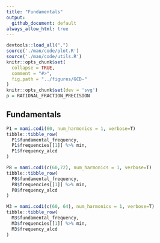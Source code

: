 ```yaml
---
title: "Fundamentals"
output:
  github_document: default
always_allow_html: true
---
```

```r
devtools::load_all(".")
source('./man/code/plot.R')
source('./man/code/utils.R')
knitr::opts_chunk$set(
  collapse = TRUE,
  comment = "#>",
  fig.path = "../figures/GCD-"
)
knitr::opts_chunk$set(dev = 'svg')
p = RATIONAL_FRACTION_PRECISION
```

## Fundamentals

```r
P1 = mami.codi(60, num_harmonics = 1, verbose=T)
tibble::tibble_row(
  P1$fundamental_frequency,
  P1$frequencies[[1]] %>% min,
  P1$frequency_alcd
)
```

```r
P8 = mami.codi(c(60,72), num_harmonics = 1, verbose=T)
tibble::tibble_row(
  P8$fundamental_frequency,
  P8$frequencies[[1]] %>% min,
  P8$frequency_alcd
)
```

```r
M3 = mami.codi(c(60, 64), num_harmonics = 1, verbose=T)
tibble::tibble_row(
  M3$fundamental_frequency,
  M3$frequencies[[1]] %>% min,
  M3$frequency_alcd
)
```
